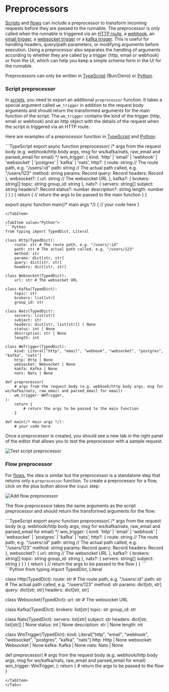 
# Preprocessors

[Scripts](#script-preprocessor) and [flows](#flow-preprocessor) can include a preprocessor to transform incoming requests before they are passed to the runnable.
The preprocessor is only called when the runnable is triggered via an [HTTP route](../39_http_routing/index.mdx), a [webhook](../4_webhooks/index.mdx), an [email trigger](../../advanced/17_email_triggers/index.mdx), a [websocket trigger](../40_websocket_triggers/index.mdx) or a [kafka trigger](../41_kafka_triggers/index.mdx).
This is useful for handling headers, query/path parameters, or modifying arguments before execution.
Using a preprocessor also separates the handling of arguments according to whether they are called by a trigger (http, email or webhook) or from the UI, which can help you keep a simple schema form in the UI for the runnable.

Preprocessors can only be written in [TypeScript](../../getting_started/0_scripts_quickstart/1_typescript_quickstart/index.mdx) (Bun/Deno) or [Python](../../getting_started/0_scripts_quickstart/2_python_quickstart/index.mdx).

### Script preprocessor

In [scripts](../../script_editor/index.mdx), you need to export an additional `preprocessor` function. It takes a special argument called `wm_trigger` in addition to the request body arguments and should return the transformed arguments for the main function of the script.
The `wm_trigger` contains the kind of the trigger (http, email or webhook) and an http object with the details of the request when the script is triggered via an HTTP route.

Here are examples of a preprocessor function in [TypeScript](../../getting_started/0_scripts_quickstart/1_typescript_quickstart/index.mdx) and [Python](../../getting_started/0_scripts_quickstart/2_python_quickstart/index.mdx):

<Tabs>
<TabItem value="TypeScript">
```TypeScript
export async function preprocessor(
	/* args from the request body (e.g. webhook/http body args, msg for ws/kafka/nats, raw_email and parsed_email for email) */ 
	wm_trigger: {
		kind: 'http' | 'email' | 'webhook' | 'websocket' | 'postgres' | 'kafka' | 'nats',
		http?: {
			route: string // The route path, e.g. "/users/:id"
			path: string // The actual path called, e.g. "/users/123"
			method: string
			params: Record<string, string>
			query: Record<string, string>
			headers: Record<string, string>
		},
		websocket?: {
			url: string // The websocket URL
		},
		kafka?: {
			brokers: string[]
			topic: string
			group_id: string
		},
		nats?: {
			servers: string[]
			subject: string
			headers?: Record<string, string[]>
			status?: number
			description?: string
			length: number
		}
	}
) {
	return {
		// return the args to be passed to the main function
	}
}

export async function main(/* main args */) {
    // your code here
}
```
</TabItem>

<TabItem value="Python">
```Python
from typing import TypedDict, Literal

class Http(TypedDict):
	route: str # The route path, e.g. "/users/:id"
	path: str # The actual path called, e.g. "/users/123"
	method: str
	params: dict[str, str]
	query: dict[str, str]
	headers: dict[str, str]

class Websocket(TypedDict):
	url: str # The websocket URL

class Kafka(TypedDict):
	topic: str
	brokers: list[str]
	group_id: str

class Nats(TypedDict):
	servers: list[str]
	subject: str
	headers: dict[str, list[str]] | None
	status: int | None
	description: str | None
	length: int

class WmTrigger(TypedDict):
	kind: Literal["http", "email", "webhook", "websocket", "postgres", "kafka", "nats"]
	http: Http | None
	websocket: Websocket | None
	kakfa: Kafka | None
	nats: Nats | None

def preprocessor(
	# args from the request body (e.g. webhook/http body args, msg for ws/kafka/nats, raw_email and parsed_email for email)
	wm_trigger: WmTrigger,
):
	return {
		# return the args to be passed to the main function
	}

def main(/* main args */):
    # your code here
```
</TabItem>
</Tabs>

Once a preprocessor is created, you should see a new tab in the right panel of the editor that allows you to test the preprocessor with a sample request.

![Test script preprocessor](./test_script_preprocessor.png 'Test script preprocessor')    

### Flow preprocessor 

For [flows](../../flows/1_flow_editor.mdx), the idea is similar but the preprocessor is a standalone step that returns only a `preprocessor` function.
To create a preprocessor for a flow, click on the plus button above the `Input` step:

![Add flow preprocessor](./add_flow_preprocessor.png 'Add flow preprocessor')    

The flow preprocessor takes the same arguments as the script preprocessor and should return the transformed arguments for the flow:

<Tabs>
<TabItem value="TypeScript">
```TypeScript
export async function preprocessor(
	/* args from the request body (e.g. webhook/http body args, msg for ws/kafka/nats, raw_email and parsed_email for email) */ 
	wm_trigger: {
		kind: 'http' | 'email' | 'webhook' | 'websocket' | 'postgres' | 'kafka' | 'nats',
		http?: {
			route: string // The route path, e.g. "/users/:id"
			path: string // The actual path called, e.g. "/users/123"
			method: string
			params: Record<string, string>
			query: Record<string, string>
			headers: Record<string, string>
		},
		websocket?: {
			url: string // The websocket URL
		},
		kafka?: {
			brokers: string[]
			topic: string
			group_id: string
		},
		nats?: {
			servers: string[]
			subject: string
		}
	}
) {
	return {
		// return the args to be passed to the flow
	}
}
```
</TabItem>

<TabItem value="Python">
```Python
from typing import TypedDict, Literal

class Http(TypedDict):
	route: str # The route path, e.g. "/users/:id"
	path: str # The actual path called, e.g. "/users/123"
	method: str
	params: dict[str, str]
	query: dict[str, str]
	headers: dict[str, str]

class Websocket(TypedDict):
	url: str # The websocket URL

class Kafka(TypedDict):
	brokers: list[str]
	topic: str
	group_id: str

class Nats(TypedDict):
	servers: list[str]
	subject: str
	headers: dict[str, list[str]] | None
	status: int | None
	description: str | None
	length: int

class WmTrigger(TypedDict):
    kind: Literal["http", "email", "webhook", "websocket", "postgres", "kafka", "nats"]
    http: Http | None
	websocket: Websocket | None
	kafka: Kafka | None
	nats: Nats | None

def preprocessor(
	# args from the request body (e.g. webhook/http body args, msg for ws/kafka/nats, raw_email and parsed_email for email)
	wm_trigger: WmTrigger,
):
	return {
		# return the args to be passed to the flow
	}
```
</TabItem>
</Tabs>
